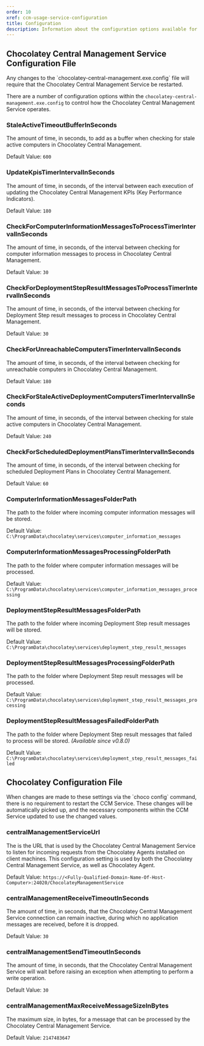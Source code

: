 ```yaml
---
order: 10
xref: ccm-usage-service-configuration
title: Configuration
description: Information about the configuration options available for the Chocolatey Central Management Service
---
```


## Chocolatey Central Management Service Configuration File

<Callout type="warning">
    Any changes to the `chocolatey-central-management.exe.config` file will require that the Chocolatey Central Management Service be restarted.
</Callout>

There are a number of configuration options within the `chocolatey-central-management.exe.config` to control how the Chocolatey Central Management Service operates.

### StaleActiveTimeoutBufferInSeconds

The amount of time, in seconds, to add as a buffer when checking for stale active computers in Chocolatey Central Management.

Default Value: `600`

### UpdateKpisTimerIntervalInSeconds

The amount of time, in seconds, of the interval between each execution of updating the Chocolatey Central Management KPIs (Key Performance Indicators).

Default Value: `180`

### CheckForComputerInformationMessagesToProcessTimerIntervalInSeconds

The amount of time, in seconds, of the interval between checking for computer information messages to process in Chocolatey Central Management.

Default Value: `30`

### CheckForDeploymentStepResultMessagesToProcessTimerIntervalInSeconds

The amount of time, in seconds, of the interval between checking for Deployment Step result messages to process in Chocolatey Central Management.

Default Value: `30`

### CheckForUnreachableComputersTimerIntervalInSeconds

The amount of time, in seconds, of the interval between checking for unreachable computers in Chocolatey Central Management.

Default Value: `180`

### CheckForStaleActiveDeploymentComputersTimerIntervalInSeconds

The amount of time, in seconds, of the interval between checking for stale active computers in Chocolatey Central Management.

Default Value: `240`

### CheckForScheduledDeploymentPlansTimerIntervalInSeconds

The amount of time, in seconds, of the interval between checking for scheduled Deployment Plans in Chocolatey Central Management.

Default Value: `60`

### ComputerInformationMessagesFolderPath

The path to the folder where incoming computer information messages will be stored.

Default Value: `C:\ProgramData\chocolatey\services\computer_information_messages`

### ComputerInformationMessagesProcessingFolderPath

The path to the folder where computer information messages will be processed.

Default Value: `C:\ProgramData\chocolatey\services\computer_information_messages_processing`

### DeploymentStepResultMessagesFolderPath

The path to the folder where incoming Deployment Step result messages will be stored.

Default Value: `C:\ProgramData\chocolatey\services\deployment_step_result_messages`

### DeploymentStepResultMessagesProcessingFolderPath

The path to the folder where Deployment Step result messages will be processed.

Default Value: `C:\ProgramData\chocolatey\services\deployment_step_result_messages_processing`

### DeploymentStepResultMessagesFailedFolderPath

The path to the folder where Deployment Step result messages that failed to process will be stored. _(Available since v0.8.0)_

Default Value: `C:\ProgramData\chocolatey\services\deployment_step_result_messages_failed`

## Chocolatey Configuration File

<Callout type="info">
    When changes are made to these settings via the `choco config` command, there is no requirement to restart the CCM Service. These changes will be automatically picked up, and the necessary components within the CCM Service updated to use the changed values.
</Callout>

### centralManagementServiceUrl

The is the URL that is used by the Chocolatey Central Management Service to listen for incoming requests from the Chocolatey Agents installed on client machines.  This configuration setting is used by both the Chocolatey Central Management Service, as well as Chocolatey Agent.

Default Value: `https://<Fully-Qualified-Domain-Name-Of-Host-Computer>:24020/ChocolateyManagementService`

### centralManagementReceiveTimeoutInSeconds

The amount of time, in seconds, that the Chocolatey Central Management Service connection can remain inactive, during which no application messages are received, before it is dropped.

Default Value: `30`

### centralManagementSendTimeoutInSeconds

The amount of time, in seconds, that the Chocolatey Central Management Service will wait before raising an exception when attempting to perform a write operation.

Default Value: `30`

### centralManagementMaxReceiveMessageSizeInBytes

The maximum size, in bytes, for a message that can be processed by the Chocolatey Central Management Service.

Default Value: `2147483647`